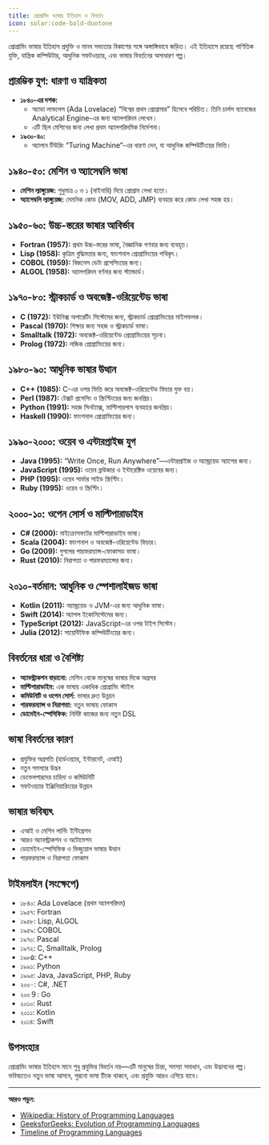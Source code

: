 ```yaml
---
title: প্রোগ্রামিং ভাষার ইতিহাস ও বিবর্তন
icon: solar:code-bold-duotone
---
```


প্রোগ্রামিং ভাষার ইতিহাস প্রযুক্তি ও মানব সভ্যতার বিকাশের সঙ্গে অঙ্গাঙ্গিভাবে জড়িত। এই ইতিহাসে রয়েছে গাণিতিক যুক্তি, যান্ত্রিক কম্পিউটার, আধুনিক সফটওয়্যার, এবং ভাষার বিবর্তনের অসাধারণ গল্প।

## প্রারম্ভিক যুগ: ধারণা ও যান্ত্রিকতা

- **১৮৪০-এর দশক:**
  - অ্যাডা লাভলেস (Ada Lovelace) “বিশ্বের প্রথম প্রোগ্রামার” হিসেবে পরিচিত। তিনি চার্লস ব্যাবেজের Analytical Engine-এর জন্য অ্যালগরিদম লেখেন।
  - এটি ছিল মেশিনের জন্য লেখা প্রথম অ্যালগরিদমিক নির্দেশনা।
- **১৯৩০-৪০:**
  - অ্যালান টিউরিং “Turing Machine”-এর ধারণা দেন, যা আধুনিক কম্পিউটিংয়ের ভিত্তি।

## ১৯৪০-৫০: মেশিন ও অ্যাসেম্বলি ভাষা

- **মেশিন ল্যাঙ্গুয়েজ:** শুধুমাত্র ০ ও ১ (বাইনারি) দিয়ে প্রোগ্রাম লেখা হতো।
- **অ্যাসেম্বলি ল্যাঙ্গুয়েজ:** মেমনিক কোড (MOV, ADD, JMP) ব্যবহার করে কোড লেখা সহজ হয়।

## ১৯৫০-৬০: উচ্চ-স্তরের ভাষার আবির্ভাব

- **Fortran (1957):** প্রথম উচ্চ-স্তরের ভাষা, বৈজ্ঞানিক গণনার জন্য ব্যবহৃত।
- **Lisp (1958):** কৃত্রিম বুদ্ধিমত্তার জন্য, ফাংশনাল প্রোগ্রামিংয়ের পথিকৃৎ।
- **COBOL (1959):** বিজনেস ডেটা প্রসেসিংয়ের জন্য।
- **ALGOL (1958):** অ্যালগরিদম বর্ণনার জন্য স্ট্যান্ডার্ড।

## ১৯৭০-৮০: স্ট্রাকচার্ড ও অবজেক্ট-ওরিয়েন্টেড ভাষা

- **C (1972):** ইউনিক্স অপারেটিং সিস্টেমের জন্য, স্ট্রাকচার্ড প্রোগ্রামিংয়ের মাইলফলক।
- **Pascal (1970):** শিক্ষার জন্য সহজ ও স্ট্রাকচার্ড ভাষা।
- **Smalltalk (1972):** অবজেক্ট-ওরিয়েন্টেড প্রোগ্রামিংয়ের সূচনা।
- **Prolog (1972):** লজিক প্রোগ্রামিংয়ের জন্য।

## ১৯৮০-৯০: আধুনিক ভাষার উত্থান

- **C++ (1985):** C-এর ওপর ভিত্তি করে অবজেক্ট-ওরিয়েন্টেড ফিচার যুক্ত হয়।
- **Perl (1987):** টেক্সট প্রসেসিং ও স্ক্রিপ্টিংয়ের জন্য জনপ্রিয়।
- **Python (1991):** সহজ সিনট্যাক্স, মাল্টিপারপাস ব্যবহারে জনপ্রিয়।
- **Haskell (1990):** ফাংশনাল প্রোগ্রামিংয়ের জন্য।

## ১৯৯০-২০০০: ওয়েব ও এন্টারপ্রাইজ যুগ

- **Java (1995):** “Write Once, Run Anywhere”—এন্টারপ্রাইজ ও অ্যান্ড্রয়েড অ্যাপের জন্য।
- **JavaScript (1995):** ওয়েব ব্রাউজার ও ইন্টারেক্টিভ ওয়েবের জন্য।
- **PHP (1995):** ওয়েব সার্ভার সাইড স্ক্রিপ্টিং।
- **Ruby (1995):** ওয়েব ও স্ক্রিপ্টিং।

## ২০০০-১০: ওপেন সোর্স ও মাল্টিপারাডাইম

- **C# (2000):** মাইক্রোসফটের মাল্টিপারাডাইম ভাষা।
- **Scala (2004):** ফাংশনাল ও অবজেক্ট-ওরিয়েন্টেড ফিচার।
- **Go (2009):** গুগলের পারফরম্যান্স-ফোকাসড ভাষা।
- **Rust (2010):** নিরাপত্তা ও পারফরম্যান্সের জন্য।

## ২০১০-বর্তমান: আধুনিক ও স্পেশালাইজড ভাষা

- **Kotlin (2011):** অ্যান্ড্রয়েড ও JVM-এর জন্য আধুনিক ভাষা।
- **Swift (2014):** অ্যাপল ইকোসিস্টেমের জন্য।
- **TypeScript (2012):** JavaScript-এর ওপর টাইপ সিস্টেম।
- **Julia (2012):** সায়েন্টিফিক কম্পিউটিংয়ের জন্য।

## বিবর্তনের ধারা ও বৈশিষ্ট্য

- **অ্যাবস্ট্রাকশন বাড়ানো:** মেশিন থেকে মানুষের ভাষার দিকে অগ্রসর
- **মাল্টিপারাডাইম:** এক ভাষায় একাধিক প্রোগ্রামিং স্টাইল
- **কমিউনিটি ও ওপেন সোর্স:** ভাষার দ্রুত উন্নয়ন
- **পারফরম্যান্স ও নিরাপত্তা:** নতুন ভাষায় ফোকাস
- **ডোমেইন-স্পেসিফিক:** নির্দিষ্ট কাজের জন্য নতুন DSL

## ভাষা বিবর্তনের কারণ

- প্রযুক্তির অগ্রগতি (হার্ডওয়্যার, ইন্টারনেট, এআই)
- নতুন সমস্যার উদ্ভব
- ডেভেলপারদের চাহিদা ও কমিউনিটি
- সফটওয়্যার ইঞ্জিনিয়ারিংয়ের উন্নয়ন

## ভাষার ভবিষ্যৎ

- এআই ও মেশিন লার্নিং ইন্টিগ্রেশন
- আরও অ্যাবস্ট্রাকশন ও অটোমেশন
- ডোমেইন-স্পেসিফিক ও ভিজ্যুয়াল ভাষার উত্থান
- পারফরম্যান্স ও নিরাপত্তা ফোকাস

## টাইমলাইন (সংক্ষেপে)

- ১৮৪০: Ada Lovelace (প্রথম অ্যালগরিদম)
- ১৯৫৭: Fortran
- ১৯৫৮: Lisp, ALGOL
- ১৯৫৯: COBOL
- ১৯৭০: Pascal
- ১৯৭২: C, Smalltalk, Prolog
- ১৯৮۵: C++
- ১৯৯১: Python
- ১৯৯৫: Java, JavaScript, PHP, Ruby
- ২০০۰: C#, .NET
- ২০০９: Go
- ২০১০: Rust
- ২০১১: Kotlin
- ২০১৪: Swift

## উপসংহার

প্রোগ্রামিং ভাষার ইতিহাস মানে শুধু প্রযুক্তির বিবর্তন নয়—এটি মানুষের চিন্তা, সমস্যা সমাধান, এবং উদ্ভাবনের গল্প। ভবিষ্যতেও নতুন ভাষা আসবে, পুরনো ভাষা টিকে থাকবে, এবং প্রযুক্তি আরও এগিয়ে যাবে।

---

**আরও পড়ুন:**
- [Wikipedia: History of Programming Languages](https://en.wikipedia.org/wiki/History_of_programming_languages)
- [GeeksforGeeks: Evolution of Programming Languages](https://www.geeksforgeeks.org/evolution-of-programming-languages/)
- [Timeline of Programming Languages](https://en.wikipedia.org/wiki/Timeline_of_programming_languages)
